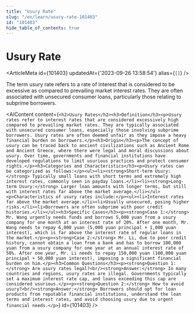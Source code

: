 ```yaml
---
title: "Usury Rate"
slug: "/en/learn/usury-rate-101403"
id: "101403"
hide_table_of_contents: true
---
```



# Usury Rate

<ArticleMeta id={101403} updatedAt={'2023-09-26 13:58:54'} alias={`[]`} />
<div className='border-solid border-b border-t-0 my-4 border-[var(--ifm-color-gray-300)]' />

The term usury rate refers to a rate of interest that is considered to be excessive as compared to prevailing market interest rates. They are often associated with unsecured consumer loans, particularly those relating to subprime borrowers.

<AIContent content={`<h2>Usury Rates</h2><h3>Definition</h3><p>Usury rates refer to interest rates that are considered excessively high compared to prevailing market rates. They are typically associated with unsecured consumer loans, especially those involving subprime borrowers. Usury rates are often deemed unfair as they impose a heavy financial burden on borrowers.</p><h3>Origin</h3><p>The concept of usury can be traced back to ancient civilizations such as Ancient Rome and Ancient Greece, where there were legal and moral discussions about usury. Over time, governments and financial institutions have developed regulations to limit usurious practices and protect consumer rights.</p><h3>Categories and Characteristics</h3><p>Usury rates can be categorized as follows:</p><ul><li><strong>Short-term Usury:</strong> Typically small loans with short terms and extremely high interest rates, commonly seen in payday loans.</li><li><strong>Long-term Usury:</strong> Larger loan amounts with longer terms, but still with interest rates far above the market average.</li></ul><p>Characteristics of usury rates include:</p><ul><li>Interest rates far above the market average.</li><li>Usually unsecured, posing higher risks.</li><li>Borrowers are often subprime with poor credit histories.</li></ul><h3>Specific Cases</h3><p><strong>Case 1:</strong> Mr. Wang urgently needs funds and borrows 5,000 yuan from a usury company for one month at an interest rate of 20%. After one month, Mr. Wang needs to repay 6,000 yuan (5,000 yuan principal + 1,000 yuan interest), which is far above the interest rate of regular loans in the market.</p><p><strong>Case 2:</strong> Mr. Li, due to poor credit history, cannot obtain a loan from a bank and has to borrow 100,000 yuan from a usury company for one year at an annual interest rate of 50%. After one year, Mr. Li needs to repay 150,000 yuan (100,000 yuan principal + 50,000 yuan interest), imposing a significant financial burden on him.</p><h3>Common Questions</h3><p><strong>Question 1:</strong> Are usury rates legal?<br/><strong>Answer:</strong> In many countries and regions, usury rates are illegal. Governments typically set a maximum interest rate cap, and loans exceeding this cap are considered usurious.</p><p><strong>Question 2:</strong> How to avoid usury?<br/><strong>Answer:</strong> Borrowers should opt for loan products from reputable financial institutions, understand the loan terms and interest rates, and avoid choosing usury due to urgent financial needs.</p>`} id={101403} />
